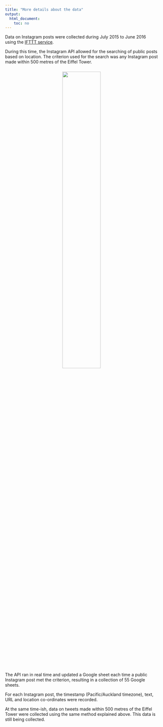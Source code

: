 ---
title: "More details about the data"
output:
  html_document:
    toc: no
---

Data on Instagram posts were collected during July 2015 to June 2016 using the [IFTTT service](https://ifttt.com/discover).

During this time, the Instagram API allowed for the searching of public posts based on location. The criterion used for the search was any Instagram post made within 500 metres of the Eiffel Tower. 

<center><img src='criterion.png'style="margin: 10px; width: 50%"></center>

The API ran in real time and updated a Google sheet each time a public Instagram post met the criterion, resulting in a collection of 55 Google sheets. 

For each Instagram post, the timestamp (Pacific/Auckland timezone), text, URL and location co-ordinates were recorded.  

At the same time-ish, data on tweets made within 500 metres of the Eiffel Tower were collected using the same method explained above. This data is still being collected.